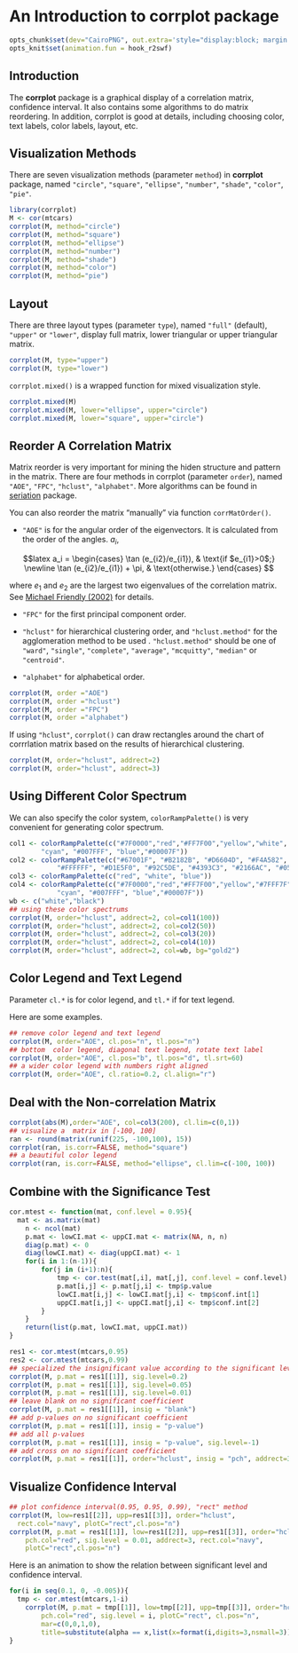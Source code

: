 <!--
%\VignetteEngine{knitr}
%\VignetteIndexEntry{An Introduction to the corrplot package}
-->

An Introduction to **corrplot** package
=======================================


```r
opts_chunk$set(dev="CairoPNG", out.extra='style="display:block; margin: auto"', fig.path="", fig.align="center")
opts_knit$set(animation.fun = hook_r2swf)
```


Introduction
------------


The  **corrplot** package is a graphical display of a correlation matrix, confidence interval. 
It also contains some algorithms to do matrix reordering.  In addition, corrplot is good at details, including choosing color, text labels, color labels, layout, etc.



Visualization Methods
----------------------------
There are seven visualization methods (parameter `method`) in **corrplot** package, named `"circle"`, `"square"`, `"ellipse"`, `"number"`, `"shade"`, `"color"`, `"pie"`. 
```r
library(corrplot)
M <- cor(mtcars)
corrplot(M, method="circle")
corrplot(M, method="square")
corrplot(M, method="ellipse")
corrplot(M, method="number")
corrplot(M, method="shade")
corrplot(M, method="color")
corrplot(M, method="pie")
```

Layout
-----------------------------
There are three layout types (parameter `type`), named `"full"` (default), `"upper"` or `"lower"`, display full matrix, lower triangular or upper triangular matrix.

```r
corrplot(M, type="upper")
corrplot(M, type="lower")
```

`corrplot.mixed()` is a wrapped function for mixed visualization style.
```r
corrplot.mixed(M)
corrplot.mixed(M, lower="ellipse", upper="circle")
corrplot.mixed(M, lower="square", upper="circle")

```

Reorder A Correlation Matrix
-----------------------------
Matrix reorder is very important for mining the hiden structure and pattern in the matrix. There are four methods in corrplot (parameter `order`), named `"AOE"`, `"FPC"`, `"hclust"`, `"alphabet"`.  More algorithms can be found in [seriation](cran.r-project.org/package=seriation) package.

You can also reorder the matrix "manually" via function `corrMatOrder()`.

*  `"AOE"`  is for the angular order of the eigenvectors. It is calculated from the order of the angles. $a_i$,

$$latex
a_i = 
\begin{cases}
			\tan (e_{i2}/e_{i1}), & \text{if $e_{i1}>0$;}
			 \newline
			\tan (e_{i2}/e_{i1}) + \pi, & \text{otherwise.}
\end{cases}			
$$ 

where $e_1$ and $e_2$ are the largest two eigenvalues of the correlation  matrix. See [Michael Friendly (2002)](www.datavis.ca/papers/corrgram.pdf) for details.

* `"FPC"` for the first principal component order.

* `"hclust"` for hierarchical clustering order, and `"hclust.method"` for the agglomeration method to be used . `"hclust.method"` should be one of `"ward"`, `"single"`, `"complete"`, `"average"`, `"mcquitty"`, `"median"` or `"centroid"`.

* `"alphabet"` for alphabetical order.

```r
corrplot(M, order ="AOE")
corrplot(M, order ="hclust")
corrplot(M, order ="FPC")
corrplot(M, order ="alphabet")
```

If using `"hclust"`, `corrplot()` can  draw rectangles around the chart of corrrlation matrix based on the results of  hierarchical clustering.

```r
corrplot(M, order="hclust", addrect=2)
corrplot(M, order="hclust", addrect=3)
```

Using Different Color Spectrum
------------------------------
We can also specify the color system, `colorRampPalette()` is very convenient for generating color spectrum.

```r
col1 <- colorRampPalette(c("#7F0000","red","#FF7F00","yellow","white", 
  		"cyan", "#007FFF", "blue","#00007F"))
col2 <- colorRampPalette(c("#67001F", "#B2182B", "#D6604D", "#F4A582", "#FDDBC7",
			"#FFFFFF", "#D1E5F0", "#92C5DE", "#4393C3", "#2166AC", "#053061"))	
col3 <- colorRampPalette(c("red", "white", "blue"))	
col4 <- colorRampPalette(c("#7F0000","red","#FF7F00","yellow","#7FFF7F", 
			"cyan", "#007FFF", "blue","#00007F"))	
wb <- c("white","black")
## using these color spectrums
corrplot(M, order="hclust", addrect=2, col=col1(100))
corrplot(M, order="hclust", addrect=2, col=col2(50))
corrplot(M, order="hclust", addrect=2, col=col3(20))
corrplot(M, order="hclust", addrect=2, col=col4(10))
corrplot(M, order="hclust", addrect=2, col=wb, bg="gold2")
```

Color Legend and Text Legend
----------------------------
Parameter `cl.*` is for color legend, and `tl.*` if for text legend.

Here are some examples.
```r
## remove color legend and text legend 
corrplot(M, order="AOE", cl.pos="n", tl.pos="n")  
## bottom  color legend, diagonal text legend, rotate text label
corrplot(M, order="AOE", cl.pos="b", tl.pos="d", tl.srt=60)
## a wider color legend with numbers right aligned
corrplot(M, order="AOE", cl.ratio=0.2, cl.align="r")
```



Deal with the Non-correlation Matrix
-------------------------------------
```r
corrplot(abs(M),order="AOE", col=col3(200), cl.lim=c(0,1))
## visualize a  matrix in [-100, 100]
ran <- round(matrix(runif(225, -100,100), 15))
corrplot(ran, is.corr=FALSE, method="square")
## a beautiful color legend 
corrplot(ran, is.corr=FALSE, method="ellipse", cl.lim=c(-100, 100))
```

Combine with the Significance Test
----------------------------------
```r
cor.mtest <- function(mat, conf.level = 0.95){
  mat <- as.matrix(mat)
	n <- ncol(mat)
	p.mat <- lowCI.mat <- uppCI.mat <- matrix(NA, n, n)
	diag(p.mat) <- 0
	diag(lowCI.mat) <- diag(uppCI.mat) <- 1
	for(i in 1:(n-1)){
		for(j in (i+1):n){
			tmp <- cor.test(mat[,i], mat[,j], conf.level = conf.level)
			p.mat[i,j] <- p.mat[j,i] <- tmp$p.value
			lowCI.mat[i,j] <- lowCI.mat[j,i] <- tmp$conf.int[1]
			uppCI.mat[i,j] <- uppCI.mat[j,i] <- tmp$conf.int[2]
		}
	}
	return(list(p.mat, lowCI.mat, uppCI.mat))
}

res1 <- cor.mtest(mtcars,0.95)
res2 <- cor.mtest(mtcars,0.99)
## specialized the insignificant value according to the significant level
corrplot(M, p.mat = res1[[1]], sig.level=0.2)
corrplot(M, p.mat = res1[[1]], sig.level=0.05)
corrplot(M, p.mat = res1[[1]], sig.level=0.01)
## leave blank on no significant coefficient
corrplot(M, p.mat = res1[[1]], insig = "blank")
## add p-values on no significant coefficient
corrplot(M, p.mat = res1[[1]], insig = "p-value")
## add all p-values
corrplot(M, p.mat = res1[[1]], insig = "p-value", sig.level=-1)
## add cross on no significant coefficient 
corrplot(M, p.mat = res1[[1]], order="hclust", insig = "pch", addrect=3)
```

Visualize Confidence Interval
-----------------------------
```r
## plot confidence interval(0.95, 0.95, 0.99), "rect" method
corrplot(M, low=res1[[2]], upp=res1[[3]], order="hclust",
  rect.col="navy", plotC="rect",cl.pos="n")
corrplot(M, p.mat = res1[[1]], low=res1[[2]], upp=res1[[3]], order="hclust",
	pch.col="red", sig.level = 0.01, addrect=3, rect.col="navy",
	plotC="rect",cl.pos="n")
```

Here is an animation to show the relation between significant level and confidence interval.
```r
for(i in seq(0.1, 0, -0.005)){
  tmp <- cor.mtest(mtcars,1-i)
	corrplot(M, p.mat = tmp[[1]], low=tmp[[2]], upp=tmp[[3]], order="hclust",
		pch.col="red", sig.level = i, plotC="rect", cl.pos="n",
		mar=c(0,0,1,0), 
		title=substitute(alpha == x,list(x=format(i,digits=3,nsmall=3))))
}
```


